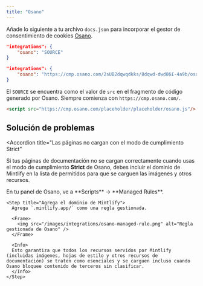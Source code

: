 ```yaml
---
title: "Osano"
---
```


Añade lo siguiente a tu archivo `docs.json` para incorporar el gestor de consentimiento de cookies [Osano](https://www.osano.com/).

<CodeGroup>

```json Integration options in docs.json
"integrations": {
    "osano": "SOURCE"
}
```

```json Example
"integrations": {
    "osano": "https://cmp.osano.com/2sUB2dqwqdkks/8dqwd-dwd86£-4a9b/osano.js"
}
```

</CodeGroup>

El `SOURCE` se encuentra como el valor de `src` en el fragmento de código generado por Osano. Siempre comienza con `https://cmp.osano.com/`.

```html Code snippet from Osano
<script src="https://cmp.osano.com/placeholder/placeholder/osano.js"/>
```

## Solución de problemas

<Accordion
  title="Las páginas no cargan con el modo de cumplimiento Strict"
>
  Si tus páginas de documentación no se cargan correctamente cuando usas el modo de cumplimiento **Strict** de Osano, debes incluir el dominio de Mintlify en la lista de permitidos para que se carguen las imágenes y otros recursos.

  <Steps>
    <Step title="Ve a Managed Rules">
      En tu panel de Osano, ve a **Scripts** → **Managed Rules**.
    </Step>

    <Step title="Agrega el dominio de Mintlify">
      Agrega `.mintlify.app/` como una regla gestionada.

      <Frame>
        <img src="/images/integrations/osano-managed-rule.png" alt="Regla gestionada de Osano" />
      </Frame>

      <Info>
      Esto garantiza que todos los recursos servidos por Mintlify (incluidas imágenes, hojas de estilo y otros recursos de documentación) se traten como esenciales y se carguen incluso cuando Osano bloquee contenido de terceros sin clasificar.
      </Info>
    </Step>
  </Steps>
</Accordion>